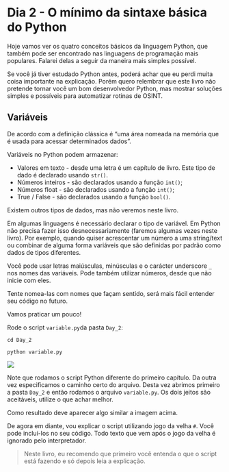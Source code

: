 # Dia 2 - O m&#237;nimo da sintaxe b&#225;sica do Python

Hoje vamos ver os quatro conceitos b&#225;sicos da linguagem Python, que tamb&#233;m pode ser encontrado nas linguagens de programa&#231;&#227;o mais populares. Falarei delas a seguir da maneira mais simples poss&#237;vel.

Se voc&#234; j&#225; tiver estudado Python antes, poder&#225; achar que eu perdi muita coisa importante na explica&#231;&#227;o. Por&#233;m quero relembrar que este livro n&#227;o pretende tornar voc&#234; um bom desenvolvedor Python, mas mostrar solu&#231;&#245;es simples e poss&#237;veis para automatizar rotinas de OSINT.

## Vari&#225;veis

De acordo com a defini&#231;&#227;o cl&#225;ssica &#233; "uma &#225;rea nomeada na mem&#243;ria que &#233; usada para acessar determinados dados".

Vari&#225;veis no Python podem armazenar:

-   Valores em texto - desde uma letra &#233; um cap&#237;tulo de livro. Este tipo de dado &#233; declarado usando `str()`.
-   N&#250;meros inteiros - s&#227;o declarados usando a fun&#231;&#227;o `int()`;
-   N&#250;meros float - s&#227;o declarados usando a fun&#231;&#227;o `int()`;
-   True / False - s&#227;o declarados usando a fun&#231;&#227;o `bool()`.

Existem outros tipos de dados, mas n&#227;o veremos neste livro.

Em algumas linguagens &#233; necess&#225;rio declarar o tipo de vari&#225;vel. Em Python n&#227;o precisa fazer isso desnecessariamente (faremos algumas vezes neste livro). Por exemplo, quando quiser acrescentar um n&#250;mero a uma string/text ou combinar de alguma forma vari&#225;veis que s&#227;o definidas por padr&#227;o como dados de tipos diferentes.

Voc&#234; pode usar letras mai&#250;sculas, min&#250;sculas e o car&#225;cter underscore `_` nos nomes das vari&#225;veis. Pode tamb&#233;m utilizar n&#250;meros, desde que n&#227;o inicie com eles.

Tente nomea-las com nomes que fa&#231;am sentido, ser&#225; mais f&#225;cil entender seu c&#243;digo no futuro.

Vamos praticar um pouco!

Rode o script `variable.py`da pasta `Day_2`:

`cd Day_2`

`python variable.py`

![](img/ppo_7.png){fig-align="center"}

Note que rodamos o script Python diferente do primeiro cap&#237;tulo. Da outra vez especificamos o caminho certo do arquivo. Desta vez abrimos primeiro a pasta `Day_2` e ent&#227;o rodamos o arquivo `variable.py`. Os dois jeitos s&#227;o aceit&#224;veis, utilize o que achar melhor.

Como resultado deve aparecer algo similar a imagem acima.

De agora em diante, vou explicar o script utilizando jogo da velha `#`. Voc&#234; pode inclu&#237;-los no seu c&#243;digo. Todo texto que vem ap&#243;s o jogo da velha &#233; ignorado pelo interpretador.

>Neste livro, eu recomendo que primeiro voc&#234; entenda o que o script est&#225; fazendo e s&#243; depois leia a explica&#231;&#227;o.
